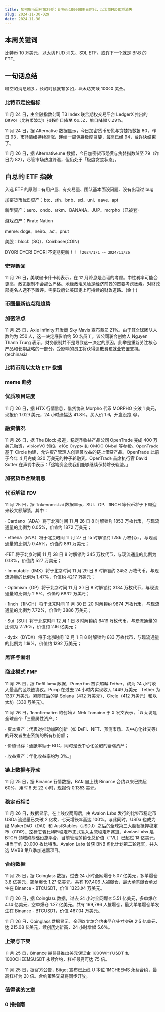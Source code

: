 ```yaml
---
title: 加密货币周刊第29期：比特币100000美元时代，以太坊FUD即将消失
slug: 2024-11-30-029
date: 2024-11-30
---
```


## 本周关键词

比特币 10 万美元、以太坊 FUD 消失、SOL ETF。或许下一个就是 BNB 的 ETF。

## 一句话总结

唱空的消息越多，长的时候就有多凶，以太坊突破 10000 美金。

### 比特币定投指标

11 月 24 日，由金融指数公司 T3 Index 联合期权交易平台 LedgerX 推出的 BitVol（比特币波动）指数昨日降至 66.32，单日降幅 0.29%。

11 月 24 日，据 Alternative 数据显示，今日加密货币恐慌与贪婪指数报 80，昨日 93，市场情绪持续高涨，连续一周保持极度贪婪，最高已经 94，或许快结束了。

11 月 26 日，据 Alternative.me 数据，今日加密货币恐慌与贪婪指数降至 79（昨日为 82），尽管市场热度降温，但仍处于「极度贪婪状态」。

## 白总的 ETF 指数

入选 ETF 的原则：有用户量、有交易量、团队基本面没问题、没有出现过 bug

加密货币优质资产：btc、eth、bnb、sol、uni、aave、apt

新型资产：aero、ondo、arkm、BANANA、JUP、morpho（已被套）

游戏资产：Pirate Nation

meme: doge、neiro、act、pnut

美股：block（SQ）、Coinbase(COIN)

DYOR! DYOR! DYOR! 不定期更新！！！`2024/1/1 ～ 2024/11/26`

### 宏观新闻

11 月 26 日，美联储卡什卡利表示，在 12 月降息是合理的考虑。中性利率可能会更高，政策限制不会那么严格。地缘政治风险是经济前景的首要考虑因素。对财政部提名人选不予置评。需要政府让美国走上可持续的财政道路。(金十)

### 币圈最新热点和趋势

### 加密沸点

11 月 25 日，Axie Infinity 开发商 Sky Mavis 宣布裁员 21%。由于其全球团队人数约为 250 人，这一决定将影响约 50 名员工。该公司联合创始人 Nguyen Thanh Trung 表示，财务限制并不是导致这一决定的原因，此举是重新关注核心产品和长期战略的一部分。受影响的员工将获得遣散费和就业安置支持。(techinasia)

### 比特币和以太坊 ETF 数据

### meme 趋势

### 优质项目进度

11 月 26 日，据 HTX 行情信息，借贷协议 Morpho 代币 MORPHO 突破 1 美元，现报价 1.029 美元，24 小时涨幅达 41.8%。买入价 1.6，开盘没跑 😂。

### 融资情况

11 月 26 日，据 The Block 报道，稳定币收益产品公司 OpenTrade 完成 400 万美元融资，AlbionVC 领投，a16z Crypto 和 CMCC Global 等参投。OpenTrade 基于 Circle 构建，允许资产管理人创建带收益的链上借贷产品。OpenTrade 此前于今年 4 月完成 320 万美元的种子轮融资。OpenTrade 首席执行官 David Sutter 在声明中表示：「这笔资金使我们能够继续保持增长轨迹。」

### 加密货币合规消息

### 代币解锁 FDV

11 月 25 日，据 Tokenomist.ai 数据显示，SUI、OP、1INCH 等代币将于下周迎来较大额解锁，其中：

· Cardano（ADA）将于北京时间 11 月 26 日 8 时解锁约 1853 万枚代币，与现流通量的比例为 0.05%，价值约 1872 万美元；

· Ethena（ENA）将于北京时间 11 月 27 日 15 时解锁约 1286 万枚代币，与现流通量的比例为 0.45%，价值约 891 万美元；

·FET 将于北京时间 11 月 28 日 8 时解锁约 345 万枚代币，与现流通量的比例为 0.13%，价值约 527 万美元；

· Immutable（IMX）将于北京时间 11 月 29 日 8 时解锁约 2452 万枚代币，与现流通量的比例为 1.47%，价值约 4217 万美元；

· Optimism（OP）将于北京时间 11 月 30 日 8 时解锁约 3134 万枚代币，与现流通量的比例为 2.5%，价值约 6832 万美元；

· 1inch（1INCH）将于北京时间 11 月 30 日 20 时解锁约 9874 万枚代币，与现流通量的比例为 7.72%，价值约 3886 万美元；

· Sui（SUI）将于北京时间 12 月 1 日 8 时解锁约 6419 万枚代币，与现流通量的比例为 2.26%，价值约 2.16 亿美元；

· dydx（DYDX）将于北京时间 12 月 1 日 8 时解锁约 833 万枚代币，与现流通量的比例为 1.19%，价值约 1292 万美元；

### 黑客与漏洞

### 商业模式 PMF

11 月 25 日，据 DefiLlama 数据，Pump.fun 首次超越 Tether，成为 24 小时收入最高的区块链协议。Pump 在过去 24 小时内实现收入 1449 万美元，Tether 为 1337 万美元。紧随其后的是 Solana（432 万美元）、Circle（412 万美元）和以太坊（330 万美元）。

11 月 26 日，1confirmation 的创始人 Nick Tomaino 于 X 发文表示，「以太坊是全球首个「三重属性资产」：

· 资本资产：代表对推动加密创新（如 DeFi、NFT、预测市场、去中心化社交等）的开发者生态系统的所有权份额；

· 价值储存：通胀率低于 BTC，同时是去中心化金融的基础资产；

· 收益资产：年化收益率约为 3%。」

### 链上数据与异动

11 月 25 日，据 Binance 行情数据，BAN 自上线 Binance 合约以来已跌超 60%，用时 6 天 22 小时，现报价 0.1353 美元。

### 稳定币相关

11 月 26 日，数据显示，在上线仅两周后，由 Avalon Labs 发行的比特币稳定币 USDa 流通量已突破 2 亿枚，七天增长率高达 100%。与此同时，USDa 也成为继 MakerDAO（DAI）和 JustStables（USDJ）之后的全球第三大超额抵押稳定币（CDP）。这标志着比特币稳定币正式进入主流稳定币赛道。Avalon Labs 是 BTCFi 领域的基础设施平台，目前管理的锁仓总价值（TVL）已超过 18 亿美元，相当于约 20,000 枚比特币。Avalon Labs 曾获 BNB 孵化计划第二轮冠军，并入选 MVB8 第八季加速器项目。

### 合约数据

11 月 25 日，据 Coinglass 数据，过去 24 小时全网爆仓 5.07 亿美元，多单爆仓 3.8 亿美元，空单爆仓 1.27 亿美元。共有 197,406 人被爆仓，最大单笔爆仓单发生在 Binance - BTCUSDT，价值 1323.94 万美元。

11 月 26 日，据 Coinglass 数据，过去 24 小时全网爆仓 5.51 亿美元，多单爆仓 4.14 亿美元，空单爆仓 1.37 亿美元。共有 169,786 人被爆仓，最大单笔爆仓单发生在 Binance - BTCUSDT，价值 467.04 万美元。

11 月 26 日，Coinglass 数据显示，全网以太坊合约未平仓头寸突破 215 亿美元，达 215.08 亿美元，续创历史新高，24 小时增幅 5.6%。

### 上架与下架

11 月 25 日，Binance 期货将推出美元保证金 1000WHYUSDT 和 1000CHEEMSUSDT 永续合约，杠杆最高可达 75 倍。

11 月 25 日，据官方公告，Bitget 宣布已上线 U 本位 1MCHEEMS 永续合约，最高杠杆为 20 倍。合约策略交易将同步开放。

### 值得读的文章

### 0 撸指南

